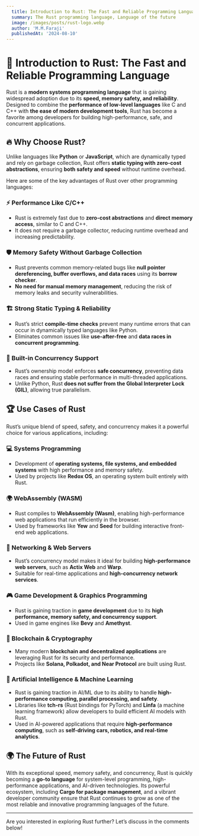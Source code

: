 ```yaml
---
  title: Introduction to Rust: The Fast and Reliable Programming Language
  summary: The Rust programming language, Language of the future
  image: /images/posts/rust-logo.webp
  author: 'M.M.Faraji'
  publishedAt: '2024-08-10'
---
```


# 🚀 Introduction to Rust: The Fast and Reliable Programming Language

Rust is a **modern systems programming language** that is gaining widespread
adoption due to its **speed, memory safety, and reliability**. Designed to
combine the **performance of low-level languages** like C and C++ with **the
ease of modern development tools**, Rust has become a favorite among developers
for building high-performance, safe, and concurrent applications.

## 🔥 Why Choose Rust?

Unlike languages like **Python** or **JavaScript**, which are dynamically typed
and rely on garbage collection, Rust offers **static typing with zero-cost
abstractions**, ensuring **both safety and speed** without runtime overhead.

Here are some of the key advantages of Rust over other programming languages:

### ⚡ Performance Like C/C++

- Rust is extremely fast due to **zero-cost abstractions** and **direct memory
  access**, similar to C and C++.
- It does not require a garbage collector, reducing runtime overhead and
  increasing predictability.

### 🛡️ Memory Safety Without Garbage Collection

- Rust prevents common memory-related bugs like **null pointer dereferencing,
  buffer overflows, and data races** using its **borrow checker**.
- **No need for manual memory management**, reducing the risk of memory leaks
  and security vulnerabilities.

### 🏗️ Strong Static Typing & Reliability

- Rust’s strict **compile-time checks** prevent many runtime errors that can
  occur in dynamically typed languages like Python.
- Eliminates common issues like **use-after-free** and **data races in
  concurrent programming**.

### 🧵 Built-in Concurrency Support

- Rust’s ownership model enforces **safe concurrency**, preventing data races
  and ensuring stable performance in multi-threaded applications.
- Unlike Python, Rust **does not suffer from the Global Interpreter Lock
  (GIL)**, allowing true parallelism.

## 🏆 Use Cases of Rust

Rust’s unique blend of speed, safety, and concurrency makes it a powerful choice
for various applications, including:

### 💻 Systems Programming

- Development of **operating systems, file systems, and embedded systems** with
  high performance and memory safety.
- Used by projects like **Redox OS**, an operating system built entirely with
  Rust.

### 🌍 WebAssembly (WASM)

- Rust compiles to **WebAssembly (Wasm)**, enabling high-performance web
  applications that run efficiently in the browser.
- Used by frameworks like **Yew** and **Seed** for building interactive
  front-end web applications.

### 📡 Networking & Web Servers

- Rust’s concurrency model makes it ideal for building **high-performance web
  servers**, such as **Actix Web** and **Warp**.
- Suitable for real-time applications and **high-concurrency network services**.

### 🎮 Game Development & Graphics Programming

- Rust is gaining traction in **game development** due to its **high
  performance, memory safety, and concurrency support**.
- Used in game engines like **Bevy** and **Amethyst**.

### 🔗 Blockchain & Cryptography

- Many modern **blockchain and decentralized applications** are leveraging Rust
  for its security and performance.
- Projects like **Solana, Polkadot, and Near Protocol** are built using Rust.

### 🤖 Artificial Intelligence & Machine Learning

- Rust is gaining traction in AI/ML due to its ability to handle
  **high-performance computing, parallel processing, and safety**.
- Libraries like **tch-rs** (Rust bindings for PyTorch) and **Linfa** (a machine
  learning framework) allow developers to build efficient AI models with Rust.
- Used in AI-powered applications that require **high-performance computing**,
  such as **self-driving cars, robotics, and real-time analytics**.

## 🌍 The Future of Rust

With its exceptional speed, memory safety, and concurrency, Rust is quickly
becoming a **go-to language** for system-level programming, high-performance
applications, and AI-driven technologies. Its powerful ecosystem, including
**Cargo for package management**, and a vibrant developer community ensure that
Rust continues to grow as one of the most reliable and innovative programming
languages of the future.

---

Are you interested in exploring Rust further? Let’s discuss in the comments
below!
